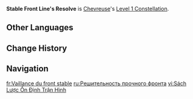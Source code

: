 {{Constellation Infobox
|image         = Constellation Stable Front Line's Resolve.png
|character     = Chevreuse
|level         = 1
|description   = When the active character with the "Coordinated Tactics" status (not including Chevreuse herself) triggers the Overloaded reaction, they will recover 6 Energy. This effect can be triggered once every 10s.<br>You must first unlock the Passive Talent "[[Vanguard's Coordinated Tactics]]."
|scale_att1    = 
|scale_att2    = 
|utility1      = Energy
|utility2      = 
}}
'''Stable Front Line's Resolve''' is [[Chevreuse]]'s [[Level 1 Constellation]].
<!--
==Gameplay Notes==
--><!--
==Preview==
{Preview
|file = Stable Front Line's Resolve Preview
}
-->
==Other Languages==
{{Other Languages
|en      = Stable Front Line's Resolve
|zhs     = 稳固阵线的魄力
|zhs_rm  = Wěn'gù Zhènxiàn de Pòlì
|zht     = 穩固陣線的魄力
|zht_rm  = Wěn'gù Zhènxiàn de Pòlì
|zh_tl   = 
|ja      = 戦線維持の胆力
|ja_rm   = Sensen Iji no Tanryoku
|ja_tl   = 
|ko      = 전선을 굳히는 패기
|ko_rm   = 
|ko_tl   = 
|es      = Temple estabilizador en el frente
|es_tl   = Front Stabilizing Temperment
|fr      = Vaillance du front stable
|fr_tl   = Stable Front Line's Valiance
|ru      = Решительность прочного фронта
|ru_tl   = 
|th      = Stable Front Line's Resolve
|vi      = Sách Lược Ổn Định Trận Hình
|vi_tl   = 
|de      = Die Frontlinie stabilisierende Entschlossenheit
|de_tl   = The Resolve of the Stabilizing Frontline
|id      = Stable Front Line's Resolve
|pt      = Coragem da Formação Firme
|pt_tl   = 
|tr      = Ön Cephenin Kararlılığı
|tr_tl   = 
|it      = Risolutezza della prima linea
|it_tl   = 
}}

==Change History==
{{Change History|4.3}}

==Navigation==
{{Talent Navbox|Chevreuse}}

[[fr:Vaillance du front stable]]
[[ru:Решительность прочного фронта]]
[[vi:Sách Lược Ổn Định Trận Hình]]